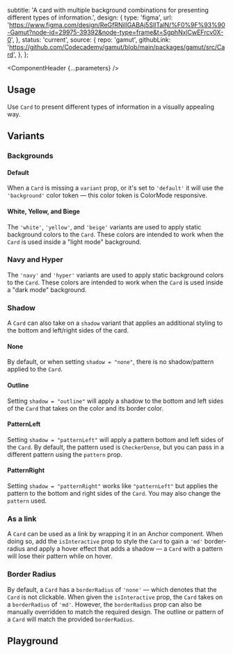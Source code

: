 


  subtitle:
    'A card with multiple background combinations for presenting different types of information.',
  design: {
    type: 'figma',
    url: 'https://www.figma.com/design/ReGfRNillGABAj5SlITalN/%F0%9F%93%90-Gamut?node-id=29975-39392&node-type=frame&t=SgphNxlCwEFrcv0X-0',
  },
  status: 'current',
  source: {
    repo: 'gamut',
    githubLink:
      'https://github.com/Codecademy/gamut/blob/main/packages/gamut/src/Card',
  },
};

<Meta of={CardStories} />

<ComponentHeader {...parameters} />

## Usage

Use `Card` to present different types of information in a visually appealing way.

## Variants

### Backgrounds

#### Default

When a `Card` is missing a `variant` prop, or it's set to `'default'` it will use the `'background'` color token — this color token is <LinkTo id="Foundations/ColorMode">ColorMode</LinkTo> responsive.

<Canvas of={CardStories.Dynamic} />

#### White, Yellow, and Biege

The `'white'`, `'yellow'`, and `'beige'` variants are used to apply static background colors to the `Card`. These colors are intended to work when the `Card` is used inside a "light mode" background.

<Canvas of={CardStories.StaticLight} />

### Navy and Hyper

The `'navy'` and `'hyper'` variants are used to apply static background colors to the `Card`. These colors are intended to work when the `Card` is used inside a "dark mode" background.

<Canvas of={CardStories.StaticDark} />

### Shadow

A `Card` can also take on a `shadow` variant that applies an additional styling to the bottom and left/right sides of the card.

#### None

By default, or when setting `shadow = "none"`, there is no shadow/pattern applied to the `Card`.

<Canvas of={CardStories.ShadowNone} />

#### Outline

Setting `shadow = "outline"` will apply a shadow to the bottom and left sides of the `Card` that takes on the color and its border color.

<Canvas of={CardStories.ShadowOutline} />

#### PatternLeft

Setting `shadow = "patternLeft"` will apply a pattern bottom and left sides of the `Card`. By default, the pattern used is `CheckerDense`, but you can pass in a different pattern using the `pattern` prop.

<Canvas of={CardStories.ShadowPatternLeft} />

#### PatternRight

Setting `shadow = "patternRight"` works like `"patternLeft"` but applies the pattern to the bottom and right sides of the `Card`. You may also change the `pattern` used.

<Canvas of={CardStories.ShadowPatternRight} />

### As a link

A `Card` can be used as a link by wrapping it in an <LinkTo id="Typography/Anchor">Anchor</LinkTo> component. When doing so, add the `isInteractive` prop to style the `Card` to gain a `'md'` border-radius and apply a hover effect that adds a shadow — a `Card` with a pattern will lose their pattern while on hover.

<Canvas of={CardStories.CardLink} />

### Border Radius
By default, a `Card` has a `borderRadius` of `'none'` — which denotes that the `Card` is not clickable. When given the `isInteractive` prop, the `Card` takes on a `borderRadius` of `'md'`. However, the `borderRadius` prop can also be manually overridden to match the required design. The outline or pattern of a `Card` will match the provided `borderRadius`.

<Canvas of={CardStories.BorderRadius} />

## Playground

<Canvas sourceState="shown" of={CardStories.Default} />

<Controls />

